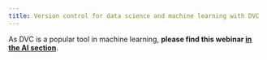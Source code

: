 ```yaml
---
title: Version control for data science and machine learning with DVC
---
```


:::{.redirect}

[As DVC is a popular tool in machine learning, **please find this webinar [in the AI section](/ai/wb_dvc.html){.stretched-link}**.]{.btn-redirect}

:::
